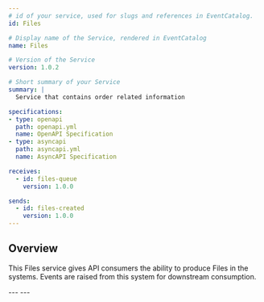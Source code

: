 ```yaml
---
# id of your service, used for slugs and references in EventCatalog.
id: Files

# Display name of the Service, rendered in EventCatalog
name: Files

# Version of the Service
version: 1.0.2

# Short summary of your Service
summary: |
  Service that contains order related information

specifications:
- type: openapi
  path: openapi.yml
  name: OpenAPI Specification
- type: asyncapi
  path: asyncapi.yml
  name: AsyncAPI Specification

receives:
  - id: files-queue
    version: 1.0.0

sends:
  - id: files-created
    version: 1.0.0
---
```


## Overview

This Files service gives API consumers the ability to produce Files in the systems. Events are raised from this system for downstream consumption.

<NodeGraph />
---
<Schema file="schema.dbml" title="DBML" lang="prisma"/>
---
<Schema file="schema.graphql" title="graphql" lang="graphql"/>